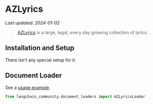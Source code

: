 # AZLyrics
*Last updated: 2024-01-02*

>[AZLyrics](https://www.azlyrics.com/) is a large, legal, every day growing collection of lyrics.

## Installation and Setup

There isn't any special setup for it.


## Document Loader

See a [usage example](/docs/integrations/document_loaders/azlyrics).

```python
from langchain_community.document_loaders import AZLyricsLoader
```
